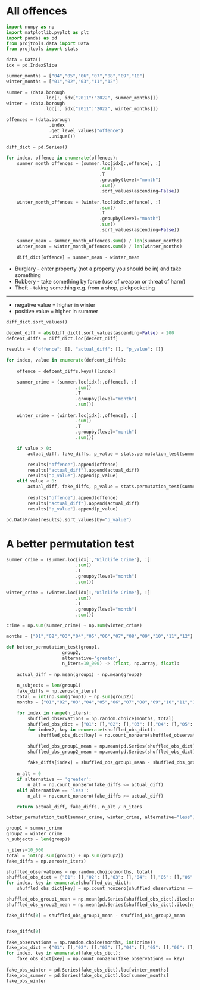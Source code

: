# All offences 

```python
import numpy as np
import matplotlib.pyplot as plt
import pandas as pd
from projtools.data import Data
from projtools import stats

data = Data()
idx = pd.IndexSlice
```

```python
summer_months = ["04","05","06","07","08","09","10"]
winter_months = ["01","02","03","11","12"]
```

```python
summer = (data.borough
              .loc[:, idx["2011":"2022", summer_months]])
winter = (data.borough
              .loc[:, idx["2011":"2022", winter_months]])
```

```python
offences = (data.borough
                .index
                .get_level_values("offence")
                .unique())

diff_dict = pd.Series()

for index, offence in enumerate(offences):
    summer_month_offences = (summer.loc[idx[:,offence], :]
                                   .sum()
                                   .T
                                   .groupby(level="month")
                                   .sum()
                                   .sort_values(ascending=False))
    
    winter_month_offences = (winter.loc[idx[:,offence], :]
                                   .sum()
                                   .T
                                   .groupby(level="month")
                                   .sum()
                                   .sort_values(ascending=False))
    
    summer_mean = summer_month_offences.sum() / len(summer_months)
    winter_mean = winter_month_offences.sum() / len(winter_months)
    
    diff_dict[offence] = summer_mean - winter_mean

```

- Burglary - enter property (not a property you should be in) and take something
- Robbery - take something by force (use of weapon or threat of harm)
- Theft - taking something e.g. from a shop, pickpocketing

----

- negative value = higher in winter
- positive value = higher in summer

```python
diff_dict.sort_values()
```

```python
decent_diff = abs(diff_dict).sort_values(ascending=False) > 200
defcent_diffs = diff_dict.loc[decent_diff]
```

```python
results = {"offence": [], "actual_diff": [], "p_value": []}

for index, value in enumerate(defcent_diffs):
    
    offence = defcent_diffs.keys()[index]
    
    summer_crime = (summer.loc[idx[:,offence], :]
                          .sum()
                          .T
                          .groupby(level="month")
                          .sum())
    
    winter_crime = (winter.loc[idx[:,offence], :]
                          .sum()
                          .T
                          .groupby(level="month")
                          .sum())

    if value > 0:
        actual_diff, fake_diffs, p_value = stats.permutation_test(summer_crime, winter_crime, alternative="less")

        results["offence"].append(offence)
        results["actual_diff"].append(actual_diff)
        results["p_value"].append(p_value)
    elif value < 0:
        actual_diff, fake_diffs, p_value = stats.permutation_test(summer_crime, winter_crime, alternative="greater")
    
        results["offence"].append(offence)
        results["actual_diff"].append(actual_diff)
        results["p_value"].append(p_value)
    
pd.DataFrame(results).sort_values(by="p_value")
```

# A better permutation test

```python
summer_crime = (summer.loc[idx[:,"Wildlife Crime"], :]
                          .sum()
                          .T
                          .groupby(level="month")
                          .sum())

winter_crime = (winter.loc[idx[:,"Wildlife Crime"], :]
                          .sum()
                          .T
                          .groupby(level="month")
                          .sum())

crime = np.sum(summer_crime) + np.sum(winter_crime)
```

```python
months = ["01","02","03","04","05","06","07","08","09","10","11","12"]
```

```python
def better_permutation_test(group1,
                     group2,
                     alternative='greater',
                     n_iters=10_000) -> (float, np.array, float):
    
    actual_diff = np.mean(group1) - np.mean(group2)

    n_subjects = len(group1)
    fake_diffs = np.zeros(n_iters)
    total = int(np.sum(group1) + np.sum(group2))
    months = ["01","02","03","04","05","06","07","08","09","10","11","12"]
    
    for index in range(n_iters):
        shuffled_observations = np.random.choice(months, total)
        shuffled_obs_dict = {"01": [],"02": [],"03": [],"04": [],"05": [],"06": [],"07": [],"08": [],"09": [],"10": [],"11": [],"12": []}
        for index2, key in enumerate(shuffled_obs_dict):
            shuffled_obs_dict[key] = np.count_nonzero(shuffled_observations == key)

        shuffled_obs_group1_mean = np.mean(pd.Series(shuffled_obs_dict).iloc[:n_subjects])
        shuffled_obs_group2_mean = np.mean(pd.Series(shuffled_obs_dict).iloc[n_subjects:])
        
        fake_diffs[index] = shuffled_obs_group1_mean - shuffled_obs_group2_mean
    
    n_alt = 0
    if alternative == 'greater':
        n_alt = np.count_nonzero(fake_diffs <= actual_diff)
    elif alternative == 'less':
        n_alt = np.count_nonzero(fake_diffs >= actual_diff)

    return actual_diff, fake_diffs, n_alt / n_iters
```

```python
better_permutation_test(summer_crime, winter_crime, alternative="less")
```

```python
group1 = summer_crime
group2 = winter_crime
n_subjects = len(group1)

n_iters=10_000
total = int(np.sum(group1) + np.sum(group2))
fake_diffs = np.zeros(n_iters)

shuffled_observations = np.random.choice(months, total)
shuffled_obs_dict = {"01": [],"02": [],"03": [],"04": [],"05": [],"06": [],"07": [],"08": [],"09": [],"10": [],"11": [],"12": []}
for index, key in enumerate(shuffled_obs_dict):
    shuffled_obs_dict[key] = np.count_nonzero(shuffled_observations == key)

shuffled_obs_group1_mean = np.mean(pd.Series(shuffled_obs_dict).iloc[:n_subjects])
shuffled_obs_group2_mean = np.mean(pd.Series(shuffled_obs_dict).iloc[n_subjects:])

fake_diffs[0] = shuffled_obs_group1_mean - shuffled_obs_group2_mean


fake_diffs[0]
```

```python
fake_observations = np.random.choice(months, int(crime))
fake_obs_dict = {"01": [],"02": [],"03": [],"04": [],"05": [],"06": [],"07": [],"08": [],"09": [],"10": [],"11": [],"12": []}
for index, key in enumerate(fake_obs_dict):
    fake_obs_dict[key] = np.count_nonzero(fake_observations == key)
    
fake_obs_winter = pd.Series(fake_obs_dict).loc[winter_months]
fake_obs_summer = pd.Series(fake_obs_dict).loc[summer_months]
fake_obs_winter
```
